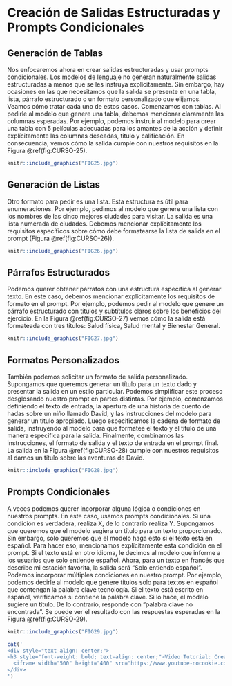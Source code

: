 # Creación de Salidas Estructuradas y Prompts Condicionales

<style>
  .figure {
    text-align: center;
  }
  .figure .caption {
    text-align: center;
  }
</style>

<div class="justificar-texto">

## Generación de Tablas

Nos enfocaremos ahora en crear salidas estructuradas y usar prompts condicionales. Los modelos de lenguaje no generan naturalmente salidas estructuradas a menos que se les instruya explícitamente. Sin embargo, hay ocasiones en las que necesitamos que la salida se presente en una tabla, lista, párrafo estructurado o un formato personalizado que elijamos. Veamos cómo tratar cada uno de estos casos.
Comenzamos con tablas. Al pedirle al modelo que genere una tabla, debemos mencionar claramente las columnas esperadas. Por ejemplo, podemos instruir al modelo para crear una tabla con 5 películas adecuadas para los amantes de la acción y definir explícitamente las columnas deseadas, título y calificación. En consecuencia, vemos cómo la salida cumple con nuestros requisitos en la Figura \@ref(fig:CURSO-25).





```r
knitr::include_graphics("FIG25.jpg")
```

## Generación de Listas

Otro formato para pedir es una lista. Esta estructura es útil para enumeraciones. Por ejemplo, pedimos al modelo que genere una lista con los nombres de las cinco mejores ciudades para visitar. La salida es una lista numerada de ciudades. Debemos mencionar explícitamente los requisitos específicos sobre cómo debe formatearse la lista de salida en el prompt (Figura \@ref(fig:CURSO-26)). 


```r
knitr::include_graphics("FIG26.jpg")
```

## Párrafos Estructurados


Podemos querer obtener párrafos con una estructura específica al generar texto. En este caso, debemos mencionar explícitamente los requisitos de formato en el prompt. Por ejemplo, podemos pedir al modelo que genere un párrafo estructurado con títulos y subtítulos claros sobre los beneficios del ejercicio. En la Figura \@ref(fig:CURSO-27) vemos cómo la salida está formateada con tres títulos: Salud física, Salud mental y Bienestar General.


```r
knitr::include_graphics("FIG27.jpg")
```


## Formatos Personalizados

También podemos solicitar un formato de salida personalizado. Supongamos que queremos generar un título para un texto dado y presentar la salida en un estilo particular. Podemos simplificar este proceso desglosando nuestro prompt en partes distintas. Por ejemplo, comenzamos definiendo el texto de entrada, la apertura de una historia de cuento de hadas sobre un niño llamado David, y las instrucciones del modelo para generar un título apropiado. Luego especificamos la cadena de formato de salida, instruyendo al modelo para que formatee el texto y el título de una manera específica para la salida. Finalmente, combinamos las instrucciones, el formato de salida y el texto de entrada en el prompt final. La salida en la Figura \@ref(fig:CURSO-28) cumple con nuestros requisitos al darnos un título sobre las aventuras de David.


```r
knitr::include_graphics("FIG28.jpg")
```

## Prompts Condicionales

A veces podemos querer incorporar alguna lógica o condiciones en nuestros prompts. En este caso, usamos prompts condicionales. Si una condición es verdadera, realiza X, de lo contrario realiza Y. Supongamos que queremos que el modelo sugiera un título para un texto proporcionado. Sin embargo, solo queremos que el modelo haga esto si el texto está en español. Para hacer eso, mencionamos explícitamente esta condición en el prompt. Si el texto está en otro idioma, le decimos al modelo que informe a los usuarios que solo entiende español. Ahora, para un texto en francés que describe mi estación favorita, la salida será “Solo entiendo español”. Podemos incorporar múltiples condiciones en nuestro prompt. Por ejemplo, podemos decirle al modelo que genere títulos solo para textos en español que contengan la palabra clave tecnología. Si el texto está escrito en español, verificamos si contiene la palabra clave. Si lo hace, el modelo sugiere un título. De lo contrario, responde con “palabra clave no encontrada”. Se puede ver el resultado con las respuestas esperadas en la Figura \@ref(fig:CURSO-29).


```r
knitr::include_graphics("FIG29.jpg")
```



```r
cat('
<div style="text-align: center;">
<h3 style="font-weight: bold; text-align: center;">Video Tutorial: Creación de salidas estructuradas y prompts condicionales</h3>
  <iframe width="500" height="400" src="https://www.youtube-nocookie.com/embed/ut1HRzjuRUM?rel=0" frameborder="0" allow="accelerometer; autoplay; encrypted-media; gyroscope; picture-in-picture" allowfullscreen></iframe>
</div>
')
```

</div>

